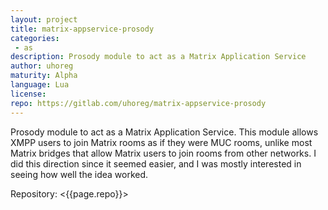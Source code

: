```yaml
---
layout: project
title: matrix-appservice-prosody
categories: 
 - as
description: Prosody module to act as a Matrix Application Service
author: uhoreg
maturity: Alpha
language: Lua
license: 
repo: https://gitlab.com/uhoreg/matrix-appservice-prosody
---
```


Prosody module to act as a Matrix Application Service.  This module allows XMPP
users to join Matrix rooms as if they were MUC rooms, unlike most Matrix
bridges that allow Matrix users to join rooms from other networks.  I did this
direction since it seemed easier, and I was mostly interested in seeing how
well the idea worked.

Repository: <{{page.repo}}>
